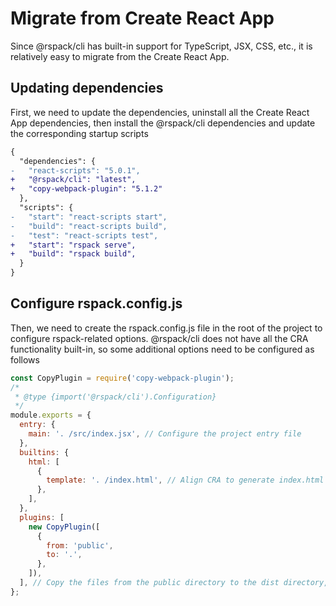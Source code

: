 # Migrate from Create React App

Since @rspack/cli has built-in support for TypeScript, JSX, CSS, etc., it is relatively easy to migrate from the Create React App.

## Updating dependencies

First, we need to update the dependencies, uninstall all the Create React App dependencies, then install the @rspack/cli dependencies and update the corresponding startup scripts

```diff title=package.json
{
  "dependencies": {
-   "react-scripts": "5.0.1",
+   "@rspack/cli": "latest",
+   "copy-webpack-plugin": "5.1.2"
  },
  "scripts": {
-   "start": "react-scripts start",
-   "build": "react-scripts build",
-   "test": "react-scripts test",
+   "start": "rspack serve",
+   "build": "rspack build",
  }
}
```

## Configure rspack.config.js

Then, we need to create the rspack.config.js file in the root of the project to configure rspack-related options. @rspack/cli does not have all the CRA functionality built-in, so some additional options need to be configured as follows

```js title=rspack.config.js
const CopyPlugin = require('copy-webpack-plugin');
/*
 * @type {import('@rspack/cli').Configuration}
 */
module.exports = {
  entry: {
    main: '. /src/index.jsx', // Configure the project entry file
  },
  builtins: {
    html: [
      {
        template: '. /index.html', // Align CRA to generate index.html
      },
    ],
  },
  plugins: [
    new CopyPlugin([
      {
        from: 'public',
        to: '.',
      },
    ]),
  ], // Copy the files from the public directory to the dist directory, aligning the behavior of the CRA
};
```
